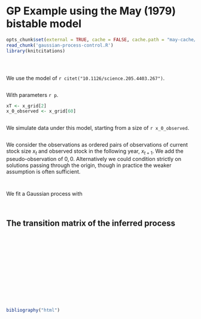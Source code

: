 GP Example using the May (1979) bistable model
==============================================

```r
opts_chunk$set(external = TRUE, cache = FALSE, cache.path = "may-cache/")
read_chunk('gaussian-process-control.R')
library(knitcitations)
```


```r
```
```r
```


```r
```

We use the model of `r citet("10.1126/science.205.4403.267")`.


```r
```

With parameters `r p`. 

```r
xT <- x_grid[2]
x_0_observed <- x_grid[60]
```

```r
```

We simulate data under this model, starting from a size of `r x_0_observed`.  


```r
```

We consider the observations as ordered pairs of observations of current stock size $x_t$ and observed stock in the following year, $x_{t+1}$.  We add the pseudo-observation of $0,0$.  Alternatively we could condition strictly on solutions passing through the origin, though in practice the weaker assumption is often sufficient. 

```r
```



```r
```

We fit a Gaussian process with 

```r
```

```r
```


## The transition matrix of the inferred process

```r
```

```r
```

```r
```

```r
```



```r
```

```r
```

```r
```


```r
```


```r
```

```r
```


```r
```


```r
```


```r
```

```r
```

```r
bibliography("html")
```
